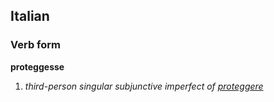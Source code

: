 ==Italian==
===Verb form===
'''proteggesse'''

# ''third-person singular subjunctive imperfect of [[proteggere]]''